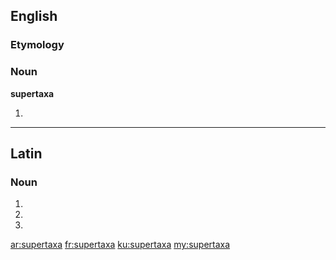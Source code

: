 ==English==

===Etymology===
{{prefix|super|taxa}}

===Noun===
'''supertaxa'''

# {{taxonomy}} {{plural of|supertaxon}}

----

==Latin==

===Noun===
{{la-noun-form|supertaxa}}

# {{inflection of|supertaxon|supertaxon|nom|p|lang=la}}
# {{inflection of|supertaxon|supertaxon|acc|p|lang=la}}
# {{inflection of|supertaxon|supertaxon|voc|p|lang=la}}

[[ar:supertaxa]]
[[fr:supertaxa]]
[[ku:supertaxa]]
[[my:supertaxa]]